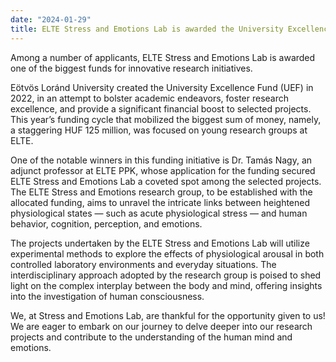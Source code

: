 ```yaml
---
date: "2024-01-29"
title: ELTE Stress and Emotions Lab is awarded the University Excellence Fund 2023
---
```


Among a number of applicants, ELTE Stress and Emotions Lab is awarded one of the biggest funds for innovative research initiatives.

<!--more-->

Eötvös Loránd University created the University Excellence Fund (UEF) in 2022, in an attempt to bolster academic endeavors, foster research excellence, and provide a significant financial boost to selected projects. This year's funding cycle that mobilized the biggest sum of money, namely, a staggering HUF 125 million, was focused on young research groups at ELTE.

One of the notable winners in this funding initiative is Dr. Tamás Nagy, an adjunct professor at ELTE PPK, whose application for the funding secured ELTE Stress and Emotions Lab a coveted spot among the selected projects. The ELTE Stress and Emotions research group, to be established with the allocated funding, aims to unravel the intricate links between heightened physiological states — such as acute physiological stress — and human behavior, cognition, perception, and emotions.

The projects undertaken by the ELTE Stress and Emotions Lab will utilize experimental methods to explore the effects of physiological arousal in both controlled laboratory environments and everyday situations. The interdisciplinary approach adopted by the research group is poised to shed light on the complex interplay between the body and mind, offering insights into the investigation of human consciousness.

We, at Stress and Emotions Lab, are thankful for the opportunity given to us! We are eager to embark on our journey to delve deeper into our research projects and contribute to the understanding of the human mind and emotions.
